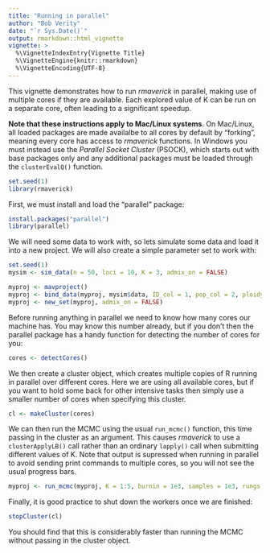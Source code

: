 ```yaml
---
title: "Running in parallel"
author: "Bob Verity"
date: "`r Sys.Date()`"
output: rmarkdown::html_vignette
vignette: >
  %\VignetteIndexEntry{Vignette Title}
  %\VignetteEngine{knitr::rmarkdown}
  %\VignetteEncoding{UTF-8}
---
```


This vignette demonstrates how to run *rmaverick* in parallel, making use of multiple cores if they are available. Each explored value of K can be run on a separate core, often leading to a significant speedup.

**Note that these instructions apply to Mac/Linux systems**. On Mac/Linux, all loaded packages are made availalbe to all cores by default by "forking", meaning every core has access to *rmaverick* functions. In Windows you must instead use the *Parallel Socket Cluster* (PSOCK), which starts out with base packages only and any additional packages must be loaded through the `clusterEvalQ()` function.

```r
set.seed(1)
library(rmaverick)
```

First, we must install and load the "parallel" package:

```r
install.packages("parallel")
library(parallel)
```


We will need some data to work with, so lets simulate some data and load it into a new project. We will also create a simple parameter set to work with:

```r
set.seed(1)
mysim <- sim_data(n = 50, loci = 10, K = 3, admix_on = FALSE)

myproj <- mavproject()
myproj <- bind_data(myproj, mysim$data, ID_col = 1, pop_col = 2, ploidy_col = 3)
myproj <- new_set(myproj, admix_on = FALSE)
```

Before running anything in parallel we need to know how many cores our machine has. You may know this number already, but if you don't then the parallel package has a handy function for detecting the number of cores for you:

```r
cores <- detectCores()
```

We then create a cluster object, which creates multiple copies of R running in parallel over different cores. Here we are using all available cores, but if you want to hold some back for other intensive tasks then simply use a smaller number of cores when specifying this cluster.

```r
cl <- makeCluster(cores)
```

We can then run the MCMC using the usual `run_mcmc()` function, this time passing in the cluster as an argument. This causes *rmaverick* to use a `clusterApplyLB()` call rather than an ordinary `lapply()` call when submitting different values of K. Note that output is supressed when running in parallel to avoid sending print commands to multiple cores, so you will not see the usual progress bars.

```r
myproj <- run_mcmc(myproj, K = 1:5, burnin = 1e3, samples = 1e3, rungs = 10, cluster = cl)
```

Finally, it is good practice to shut down the workers once we are finished:

```r
stopCluster(cl)
```

You should find that this is considerably faster than running the MCMC without passing in the cluster object.


